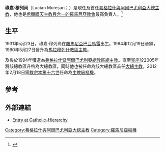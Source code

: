 {{blpsources|time=2019-07-24T08:22:52+00:00}}
{{Infobox Christian leader
| type = cardinal
| honorific-prefix =
| name = 祿嘉·穆列尚<br />Lucian Mureșan
| honorific-suffix =
| archbishop_of = [[希臘禮天主教弗格拉什暨阿爾巴尤利亞大總教區|弗格拉什暨阿爾巴尤利亞大總教區大總主教]]
| image =
| caption =
| province = 
| archdiocese = 希臘禮天主教弗格拉什暨阿爾巴尤利亞大總教區
| appointed = 2005年12月16日
| enthroned = 2006年4月30日
| ended = 
| predecessor =[[Alexandru_Todea|Alexandru Todea]]
| successor = 
| other_post = 
| ordination = 1964年12月19日
| ordained_by = [[Ioan_Dragomir|Ioan Dragomir]]
| consecration = 1990年5月27日
| consecrated_by = [[Alexandru_Todea|Alexandru Todea]]
| cardinal =2012年2月18日
| rank = [[樞機|主教級樞機]]
<!---------- Personal details ---------->
| birth_name = Lucian Mureșan
| birth_date = {{birth date and age|1931|5|23}}
| birth_place = [[羅馬尼亞|羅馬尼亞]][[巴亞馬雷|巴亞馬雷]]
| death_date =
| death_place =
| buried =
| nationality = [[羅馬尼亞|羅馬尼亞]]
| religion = [[希臘禮天主教與合一的羅馬尼亞教會|希臘禮天主教與合一的羅馬尼亞教會]]
| previous_post = {{unbulleted list|[[希臘禮天主教馬拉穆列什教區|馬拉穆列什教區主教]]（1990年－1994年）|[[希臘禮天主教弗格拉什暨阿爾巴尤利亞大總教區|弗格拉什暨阿爾巴尤利亞總教區總主教]]（1994年－2005年）}}
| residence =
| parents =
| signature =
}}
'''祿嘉·穆列尚'''（Lucian Mureșan；{{bd|1931年|5月23日|catIdx=Lucian Mureșan}}）是現任及首任[[弗格拉什與阿爾巴尤利亞大總主教列表|弗格拉什與阿爾巴尤利亞大總主教]]，他也是[[希臘禮天主教與合一的羅馬尼亞教會|希臘禮天主教與合一的羅馬尼亞教會]]最高負責人。<ref name="CHO">{{cite web| last=Cheney| first=David| title=Archbishop Lucian Mureșan| url=http://www.catholic-hierarchy.org/bishop/bmuresan.html| publisher=Catholic-Hierarchy.org| accessdate=2011-02-28| location=Făgăraș și Alba Iulia, Romanian| date=2007-12| archive-date=2021-02-26| archive-url=https://web.archive.org/web/20210226092702/https://www.catholic-hierarchy.org/bishop/bmuresan.html| dead-url=no}}</ref>

==生平==
1931年5月23日，祿嘉·穆列尚在[[羅馬尼亞|羅馬尼亞]][[巴亞馬雷|巴亞馬雷]]出生。1964年12月19日晉鐸，1990年5月27日晉升為[[希臘禮天主教馬拉穆列什教區|馬拉穆列什教區主教]]。
 
及後於1994年獲選為[[希臘禮天主教弗格拉什暨阿爾巴尤利亞大總教區|弗格拉什暨阿爾巴尤利亞總教區總主教]]。直至[[聖座|聖座]]於2005年將該總教區升格為大總教區，同時他也被任命為該大總教區首任[[大總主教|大總主教]]。2012年2月18日獲[[教宗本篤十六世|教宗本篤十六世]]任命為[[樞機|主教級樞機]]。

==參考== 
{{reflist}}

==外部連結==
* [http://www.catholic-hierarchy.org/bishop/bmuresan.html Entry at Catholic-Hierarchy] {{Wayback|url=http://www.catholic-hierarchy.org/bishop/bmuresan.html |date=20210226092702 }}

{{樞機團}}
[[Category:弗格拉什與阿爾巴尤利亞大總主教|Category:弗格拉什與阿爾巴尤利亞大總主教]]
[[Category:羅馬尼亞樞機|Category:羅馬尼亞樞機]]